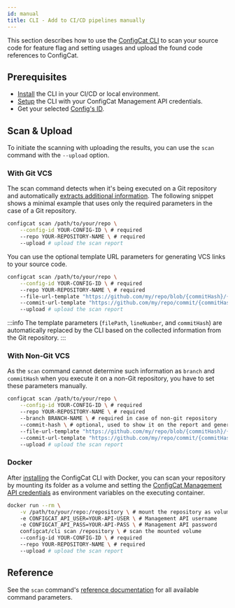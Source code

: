 ```yaml
---
id: manual
title: CLI - Add to CI/CD pipelines manually
---
```


This section describes how to use the [ConfigCat CLI](../cli.mdx)
to scan your source code for feature flag and setting usages and upload the found code references to ConfigCat.

## Prerequisites

- [Install](../cli.mdx#installation) the CLI in your CI/CD or local environment.
- [Setup](../cli.mdx#setup) the CLI with your ConfigCat Management API credentials.
- Get your selected [Config's ID](overview.mdx#config-id).

## Scan & Upload

To initiate the scanning with uploading the results, you can use the `scan` command with the `--upload` option.

### With Git VCS

The scan command detects when it's being executed on a Git repository and automatically [extracts additional information](overview.mdx#scanning-git-repositories).
The following snippet shows a minimal example that uses only the required parameters in the case of a Git repository.

```bash
configcat scan /path/to/your/repo \
    --config-id YOUR-CONFIG-ID \ # required
    --repo YOUR-REPOSITORY-NAME \ # required
    --upload # upload the scan report
```

You can use the optional template URL parameters for generating VCS links to your source code.

```bash
configcat scan /path/to/your/repo \
    --config-id YOUR-CONFIG-ID \ # required
    --repo YOUR-REPOSITORY-NAME \ # required
    --file-url-template "https://github.com/my/repo/blob/{commitHash}/{filePath}#L{lineNumber}" \ # optional, used to generate VCS file links
    --commit-url-template "https://github.com/my/repo/commit/{commitHash}" \ # optional, used to generate VCS commit links
    --upload # upload the scan report
```

:::info
The template parameters (`filePath`, `lineNumber`, and `commitHash`) are automatically replaced by the CLI based on the
collected information from the Git repository.
:::

### With Non-Git VCS

As the `scan` command cannot determine such information as `branch` and `commitHash` when you execute it on a non-Git repository, you have to set these parameters manually.

```bash
configcat scan /path/to/your/repo \
    --config-id YOUR-CONFIG-ID \ # required
    --repo YOUR-REPOSITORY-NAME \ # required
    --branch BRANCH-NAME \ # required in case of non-git repository
    --commit-hash \ # optional, used to show it on the report and generate commit links
    --file-url-template "https://github.com/my/repo/blob/{commitHash}/{filePath}#L{lineNumber}" \ # optional, used to generate VCS file links
    --commit-url-template "https://github.com/my/repo/commit/{commitHash}" \ # optional, used to generate VCS commit links
    --upload # upload the scan report
```

### Docker

After [installing](../cli.mdx#installation) the ConfigCat CLI with Docker, you can scan your repository by mounting its folder as a volume and setting the [ConfigCat Management API credentials](https://app.configcat.com/my-account/public-api-credentials) as environment variables on the executing container.

```bash
docker run --rm \
    -v /path/to/your/repo:/repository \ # mount the repository as volume
    -e CONFIGCAT_API_USER=YOUR-API-USER \ # Management API username
    -e CONFIGCAT_API_PASS=YOUR-API-PASS \ # Management API password
    configcat/cli scan /repository \ # scan the mounted volume
    --config-id YOUR-CONFIG-ID \ # required
    --repo YOUR-REPOSITORY-NAME \ # required
    --upload # upload the scan report
```

## Reference

See the `scan` command's <a target="_blank" href="https://configcat.github.io/cli/configcat-scan.html">reference documentation</a> for all available command parameters.
